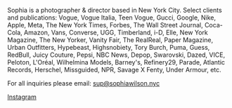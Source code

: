 Sophia is a photographer & director based in New York City. Select clients and publications: Vogue, Vogue Italia, Teen Vogue, Gucci, Google, Nike, Apple, Meta, The New York Times, Forbes, The Wall Street Journal, Coca-Cola, Amazon, Vans, Converse, UGG, Timberland, i-D, Elle, New York Magazine, The New Yorker, Vanity Fair, The RealReal, Paper Magazine, Urban Outfitters, Hypebeast, Highsnobiety, Tory Burch, Puma, Guess, RedBull, Juicy Couture, Pepsi, NBC News, Depop, Swarovski, Dazed, VICE, Peloton, L'Oréal, Wilhelmina Models, Barney's, Refinery29, Parade, Atlantic Records, Herschel, Missguided, NPR, Savage X Fenty, Under Armour, etc.

For all inquiries please email: [sup@sophiawilson.nyc](mailto:sup@sophiawilson.nyc)

[Instagram](https://www.instagram.com/phiawilson)